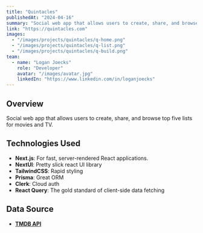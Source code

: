 ```yaml
---
title: "Quintacles"
publishedAt: "2024-04-16"
summary: "Social web app that allows users to create, share, and browse top five lists for movies and TV."
link: "https://quintacles.com"
images:
  - "/images/projects/quintacles/q-home.png"
  - "/images/projects/quintacles/q-list.png"
  - "/images/projects/quintacles/q-build.png"
team:
  - name: "Logan Joecks"
    role: "Developer"
    avatar: "/images/avatar.jpg"
    linkedIn: "https://www.linkedin.com/in/loganjoecks"
---
```


## Overview

Social web app that allows users to create, share, and browse top five lists for movies and TV.

## Technologies Used

- **Next.js**: For fast, server-rendered React applications.
- **NextUI**: Pretty slick react UI library
- **TailwindCSS**: Rapid styling
- **Prisma**: Great ORM
- **Clerk**: Cloud auth
- **React Query**: The gold standard of client-side data fetching

## Data Source

- **[TMDB API](https://developer.themoviedb.org/docs/getting-started)**

